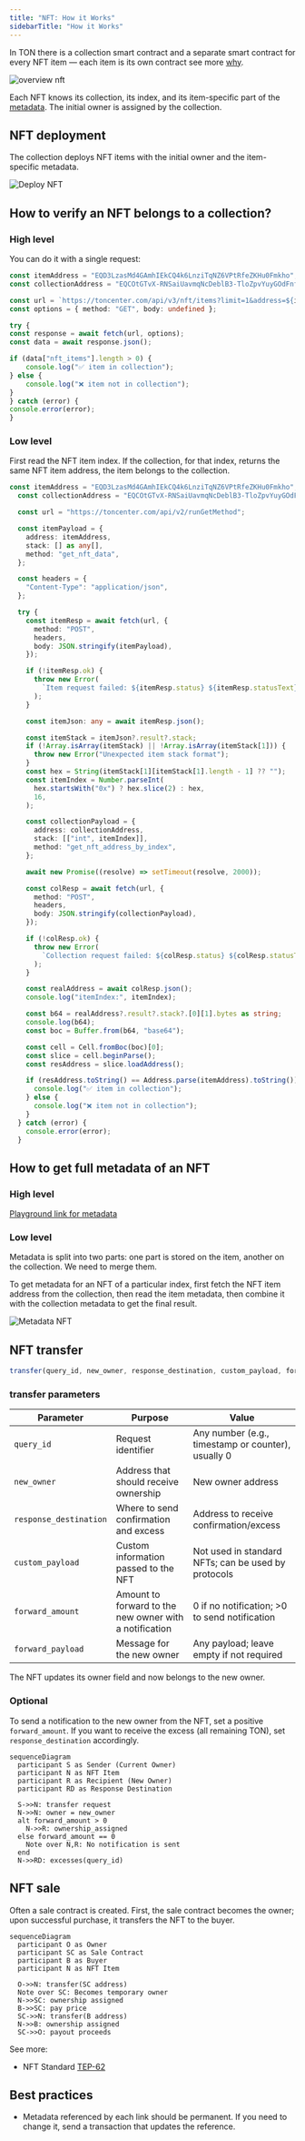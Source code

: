 ```yaml
---
title: "NFT: How it Works"
sidebarTitle: "How it Works"
---
```


In TON there is a collection smart contract and a separate smart contract for every NFT item — each item is its own contract see more [why](/techniques/contract-sharding).

![overview nft](/standard/tokens/nft/pictures/nftOverview.jpg)

Each NFT knows its collection, its index, and its item-specific part of the [metadata](/standard/tokens/metadata). The initial owner is assigned by the collection.

## NFT deployment
The collection deploys NFT items with the initial owner and the item-specific metadata.

![Deploy NFT](/standard/tokens/nft/pictures/nftDeploy.jpg)

## How to verify an NFT belongs to a collection?
### High level
You can do it with a single request:
```ts TypeScript
const itemAddress = "EQD3LzasMd4GAmhIEkCQ4k6LnziTqNZ6VPtRfeZKHu0Fmkho";
const collectionAddress = "EQCOtGTvX-RNSaiUavmqNcDeblB3-TloZpvYuyGOdFnfy-1N";

const url = `https://toncenter.com/api/v3/nft/items?limit=1&address=${itemAddress}&collection_address=${collectionAddress}`;
const options = { method: "GET", body: undefined };

try {
const response = await fetch(url, options);
const data = await response.json();

if (data["nft_items"].length > 0) {
    console.log("✅ item in collection");
} else {
    console.log("❌ item not in collection");
}
} catch (error) {
console.error(error);
}
```

### Low level
First read the NFT item index. If the collection, for that index, returns the same NFT item address, the item belongs to the collection.

```ts TypeScript
const itemAddress = "EQD3LzasMd4GAmhIEkCQ4k6LnziTqNZ6VPtRfeZKHu0Fmkho";
  const collectionAddress = "EQCOtGTvX-RNSaiUavmqNcDeblB3-TloZpvYuyGOdFnfy-1N";

  const url = "https://toncenter.com/api/v2/runGetMethod";

  const itemPayload = {
    address: itemAddress,
    stack: [] as any[],
    method: "get_nft_data",
  };

  const headers = {
    "Content-Type": "application/json",
  };

  try {
    const itemResp = await fetch(url, {
      method: "POST",
      headers,
      body: JSON.stringify(itemPayload),
    });

    if (!itemResp.ok) {
      throw new Error(
        `Item request failed: ${itemResp.status} ${itemResp.statusText}`,
      );
    }

    const itemJson: any = await itemResp.json();

    const itemStack = itemJson?.result?.stack;
    if (!Array.isArray(itemStack) || !Array.isArray(itemStack[1])) {
      throw new Error("Unexpected item stack format");
    }
    const hex = String(itemStack[1][itemStack[1].length - 1] ?? "");
    const itemIndex = Number.parseInt(
      hex.startsWith("0x") ? hex.slice(2) : hex,
      16,
    );

    const collectionPayload = {
      address: collectionAddress,
      stack: [["int", itemIndex]],
      method: "get_nft_address_by_index",
    };

    await new Promise((resolve) => setTimeout(resolve, 2000));

    const colResp = await fetch(url, {
      method: "POST",
      headers,
      body: JSON.stringify(collectionPayload),
    });

    if (!colResp.ok) {
      throw new Error(
        `Collection request failed: ${colResp.status} ${colResp.statusText}`,
      );
    }

    const realAddress = await colResp.json();
    console.log("itemIndex:", itemIndex);

    const b64 = realAddress?.result?.stack?.[0][1].bytes as string;
    console.log(b64);
    const boc = Buffer.from(b64, "base64");

    const cell = Cell.fromBoc(boc)[0];
    const slice = cell.beginParse();
    const resAddress = slice.loadAddress();

    if (resAddress.toString() == Address.parse(itemAddress).toString()) {
      console.log("✅ item in collection");
    } else {
      console.log("❌ item not in collection");
    }
  } catch (error) {
    console.error(error);
  }
```


## How to get full metadata of an NFT
### High level
[Playground link for metadata](/ecosystem/rpc/toncenter/v3/accounts/get-account-metadata?playground=open)

### Low level
Metadata is split into two parts: one part is stored on the item, another on the collection. We need to merge them.

To get metadata for an NFT of a particular index, first fetch the NFT item address from the collection, then read the item metadata, then combine it with the collection metadata to get the final result.

![Metadata NFT](/standard/tokens/nft/pictures/nftGetMetadata.jpg)

## NFT transfer

```ts wrap
transfer(query_id, new_owner, response_destination, custom_payload, forward_amount, forward_payload)
```

### transfer parameters

| Parameter | Purpose | Value |
| --- | --- | --- |
| `query_id` | Request identifier | Any number (e.g., timestamp or counter), usually 0 |
| `new_owner` | Address that should receive ownership | New owner address |
| `response_destination` | Where to send confirmation and excess | Address to receive confirmation/excess |
| `custom_payload` | Custom information passed to the NFT | Not used in standard NFTs; can be used by protocols |
| `forward_amount` | Amount to forward to the new owner with a notification | 0 if no notification; >0 to send notification |
| `forward_payload` | Message for the new owner | Any payload; leave empty if not required |

The NFT updates its owner field and now belongs to the new owner.

### Optional
To send a notification to the new owner from the NFT, set a positive `forward_amount`.
If you want to receive the excess (all remaining TON), set `response_destination` accordingly.

```mermaid
sequenceDiagram
  participant S as Sender (Current Owner)
  participant N as NFT Item
  participant R as Recipient (New Owner)
  participant RD as Response Destination

  S->>N: transfer request
  N->>N: owner = new_owner
  alt forward_amount > 0
    N->>R: ownership_assigned
  else forward_amount == 0
    Note over N,R: No notification is sent
  end
  N->>RD: excesses(query_id)
```

## NFT sale
Often a sale contract is created. First, the sale contract becomes the owner; upon successful purchase, it transfers the NFT to the buyer.

```mermaid
sequenceDiagram
  participant O as Owner
  participant SC as Sale Contract
  participant B as Buyer
  participant N as NFT Item

  O->>N: transfer(SC address)
  Note over SC: Becomes temporary owner
  N->>SC: ownership assigned
  B->>SC: pay price
  SC->>N: transfer(B address)
  N->>B: ownership assigned
  SC->>O: payout proceeds
```

See more:
- NFT Standard [TEP-62](https://github.com/ton-blockchain/TEPs/blob/1fbc23cac69723c53251f686ec90d81bf0e83443/text/0062-nft-standard.md)

## Best practices
- Metadata referenced by each link should be permanent. If you need to change it, send a transaction that updates the reference.
